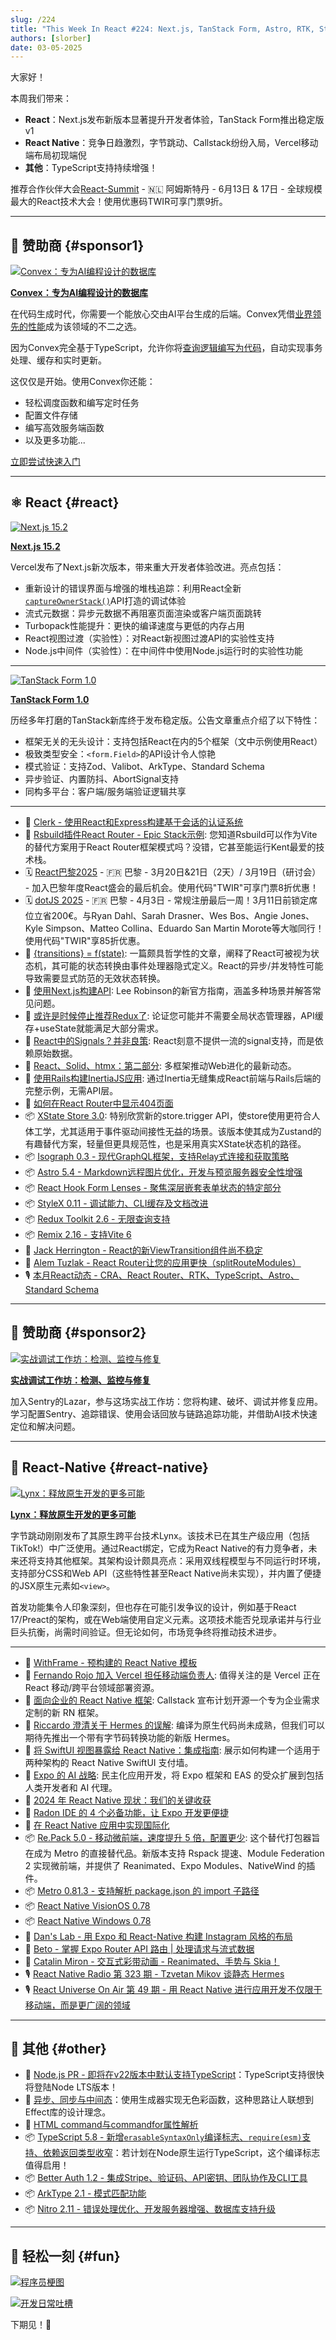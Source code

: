 ```yaml
---
slug: /224
title: "This Week In React #224: Next.js, TanStack Form, Astro, RTK, State Machine, Remix, StyleX | Lynx, Entreprise, SwiftUI, VisionOS, Windows, Hermes, Expo | Node.js, TypeScript, ArkType, Nitro, BetterAuth"
authors: [slorber]
date: 03-05-2025
---
```


大家好！

本周我们带来：

- **React**：Next.js发布新版本显著提升开发者体验，TanStack Form推出稳定版v1
- **React Native**：竞争日趋激烈，字节跳动、Callstack纷纷入局，Vercel移动端布局初现端倪
- **其他**：TypeScript支持持续增强！

推荐合作伙伴大会[React-Summit](https://reactsummit.com/?utm_source=Newsletter&utm_medium=thisweekinreact) - 🇳🇱 阿姆斯特丹 - 6月13日 & 17日 - 全球规模最大的React技术大会！使用优惠码TWIR可享门票9折。

<!-- truncate -->


<Support />

---

## 💸 赞助商 {#sponsor1}

[![Convex：专为AI编程设计的数据库](/emails/issues/224/convex.jpg)](https://convex.link/thisweekai)

**[Convex：专为AI编程设计的数据库](https://convex.link/thisweekai)**

在代码生成时代，你需要一个能放心交由AI平台生成的后端。Convex凭借[业界领先的性能](https://stack.convex.dev/introducing-fullstack-bench)成为该领域的不二之选。

因为Convex完全基于TypeScript，允许你将[查询逻辑编写为代码](https://docs.convex.dev/functions/query-functions/)，自动实现事务处理、缓存和实时更新。

这仅仅是开始。使用Convex你还能：

- 轻松调度函数和编写定时任务
- 配置文件存储
- 编写高效服务端函数
- 以及更多功能...

[立即尝试快速入门](https://docs.convex.dev/quickstarts)

---

## ⚛️ React {#react}

[![Next.js 15.2](/emails/issues/224/next.jpg)](https://nextjs.org/blog/next-15-2)

[**Next.js 15.2**](https://nextjs.org/blog/next-15-2)

Vercel发布了Next.js新次版本，带来重大开发者体验改进。亮点包括：

- 重新设计的错误界面与增强的堆栈追踪：利用React全新[`captureOwnerStack()`](https://react.dev/reference/react/captureOwnerStack)API打造的调试体验
- 流式元数据：异步元数据不再阻塞页面渲染或客户端页面跳转
- Turbopack性能提升：更快的编译速度与更低的内存占用
- React视图过渡（实验性）：对React新视图过渡API的实验性支持
- Node.js中间件（实验性）：在中间件中使用Node.js运行时的实验性功能

---

[![TanStack Form 1.0](/emails/issues/224/form.jpg)](https://tanstack.com/blog/announcing-tanstack-form-v1)

[**TanStack Form 1.0**](https://tanstack.com/blog/announcing-tanstack-form-v1)

历经多年打磨的TanStack新库终于发布稳定版。公告文章重点介绍了以下特性：

- 框架无关的无头设计：支持包括React在内的5个框架（文中示例使用React）
- 极致类型安全：`<form.Field>`的API设计令人惊艳
- 模式验证：支持Zod、Valibot、ArkType、Standard Schema
- 异步验证、内置防抖、AbortSignal支持
- 同构多平台：客户端/服务端验证逻辑共享

---

- 💸 [Clerk - 使用React和Express构建基于会话的认证系统](https://go.clerk.com/HRqsMAP)
- 👀 [Rsbuild插件React Router - Epic Stack示例](https://github.com/rspack-contrib/rsbuild-plugin-react-router/tree/main/examples/epic-stack): 您知道Rsbuild可以作为Vite的替代方案用于React Router框架模式吗？没错，它甚至能运行Kent最爱的技术栈。
- 🗓️ [React巴黎2025](https://react.paris/?utm_source=thisweekinreact) - 🇫🇷 巴黎 - 3月20日&21日（2天）/ 3月19日（研讨会） - 加入巴黎年度React盛会的最后机会。使用代码"TWIR"可享门票8折优惠！
- 🗓️ [dotJS 2025](https://www.dotjs.io/?utm_source=thisweekinreact) - 🇫🇷 巴黎 - 4月3日 - 常规注册最后一周！3月11日前锁定席位立省200€。与Ryan Dahl、Sarah Drasner、Wes Bos、Angie Jones、Kyle Simpson、Matteo Collina、Eduardo San Martin Morote等大咖同行！使用代码"TWIR"享85折优惠。
- 📜 [\{transitions} \= f(state)](https://jordaneldredge.com/blog/transitions-f-of-state/): 一篇颇具哲学性的文章，阐释了React可被视为状态机，其可能的状态转换由事件处理器隐式定义。React的异步/并发特性可能导致需要显式防范的无效状态转换。
- 📜 [使用Next.js构建API](https://nextjs.org/blog/building-apis-with-nextjs): Lee Robinson的新官方指南，涵盖多种场景并解答常见问题。
- 📜 [或许是时候停止推荐Redux了](https://www.bennett.ink/its-probably-time-to-stop-recommending-redux): 论证您可能并不需要全局状态管理器，API缓存+useState就能满足大部分需求。
- 📜 [React中的Signals？并非良策](https://www.felgus.dev/blog/signals-in-react): React刻意不提供一流的signal支持，而是依赖原始数据。
- 📜 [React、Solid、htmx：第二部分](https://bobaekang.com/blog/react-solid-htmx-part-2/): 多框架推动Web进化的最新动态。
- 📜 [使用Rails构建InertiaJS应用](https://avohq.io/blog/inertia-js-with-rails): 通过Inertia无缝集成React前端与Rails后端的完整示例，无需API层。
- 📜 [如何在React Router中显示404页面](https://sergiodxa.com/tutorials/create-show-a-404-in-react-router)
- 📦 [XState Store 3.0](https://stately.ai/blog/2025-02-26-xstate-store-v3): 特别欣赏新的store.trigger API，使store使用更符合人体工学，尤其适用于事件驱动间接性无益的场景。该版本使其成为Zustand的有趣替代方案，轻量但更具规范性，也是采用真实XState状态机的路径。
- 📦 [Isograph 0.3 - 现代GraphQL框架，支持Relay式连接和获取策略](https://isograph.dev/blog/2025/03/03/isograph-0.3.0/)
- 📦 [Astro 5.4 - Markdown远程图片优化，开发与预览服务器安全性增强](https://astro.build/blog/astro-540)
- 📦 [React Hook Form Lenses - 聚焦深层嵌套表单状态的特定部分](https://github.com/react-hook-form/lenses)
- 📦 [StyleX 0.11 - 调试能力、CLI缓存及文档改进](https://stylexjs.com/blog/v0.11.0)
- 📦 [Redux Toolkit 2.6 - 无限查询支持](https://github.com/reduxjs/redux-toolkit/releases/tag/v2.6.0)
- 📦 [Remix 2.16 - 支持Vite 6](https://github.com/remix-run/remix/blob/main/CHANGELOG.md#v2160)
- 🎥 [Jack Herrington - React的新ViewTransition组件尚不稳定](https://www.youtube.com/watch?v=xfzNXa8WYW8)
- 🎥 [Alem Tuzlak - React Router让您的应用更快（splitRouteModules）](https://www.youtube.com/watch?v=A96Xkc9GiGY)
- 🎙️ [本月React动态 - CRA、React Router、RTK、TypeScript、Astro、Standard Schema](https://creators.spotify.com/pod/show/reactiflux/episodes/TMiR-2025-02-Updated-new-project-docs-e2vj003)

<SubscribeFormEmbed placement="middle" />

---

## 💸 赞助商 {#sponsor2}

[![实战调试工作坊：检测、监控与修复](/emails/issues/224/sentry.jpg)](https://dub.sh/debugging-workshop)

**[实战调试工作坊：检测、监控与修复](https://dub.sh/debugging-workshop)**

加入Sentry的Lazar，参与这场实战工作坊：您将构建、破坏、调试并修复应用。学习配置Sentry、追踪错误、使用会话回放与链路追踪功能，并借助AI技术快速定位和解决问题。

---

## 📱 React-Native {#react-native}

[![Lynx：释放原生开发的更多可能](/emails/issues/224/lynx.jpg)](https://lynxjs.org/blog/lynx-unlock-native-for-more)

[**Lynx：释放原生开发的更多可能**](https://lynxjs.org/blog/lynx-unlock-native-for-more)

字节跳动刚刚发布了其原生跨平台技术Lynx。该技术已在其生产级应用（包括TikTok\!）中广泛使用。通过React绑定，它成为React Native的有力竞争者，未来还将支持其他框架。其架构设计颇具亮点：采用双线程模型与不同运行时环境，支持部分CSS和Web API（这些特性甚至React Native尚未实现），并内置了便捷的JSX原生元素如`<view>`。

首发功能集令人印象深刻，但也存在可能引发争议的设计，例如基于React 17/Preact的架构，或在Web端使用自定义元素。这项技术能否兑现承诺并与行业巨头抗衡，尚需时间验证。但无论如何，市场竞争终将推动技术进步。

---

- 💸 [WithFrame - 预构建的 React Native 模板](https://withfra.me/templates)
- 👀 [Fernando Rojo 加入 Vercel 担任移动端负责人](https://x.com/rauchg/status/1896943726486032783): 值得关注的是 Vercel 正在 React 移动/跨平台领域部署资源。
- 👀 [面向企业的 React Native 框架](https://enterprise-framework.callstack.com/): Callstack 宣布计划开源一个专为企业需求定制的新 RN 框架。
- 💬 [Riccardo 澄清关于 Hermes 的误解](https://github.com/facebook/react-native/pull/48531): 编译为原生代码尚未成熟，但我们可以期待先推出一个带有字节码转换功能的新版 Hermes。
- 📜 [将 SwiftUI 视图暴露给 React Native：集成指南](https://www.callstack.com/blog/exposing-swiftui-views-to-react-native-an-integration-guide): 展示如何构建一个适用于两种架构的 React Native SwiftUI 支付墙。
- 📜 [Expo 的 AI 战略](https://expo.dev/ai/strategy): 民主化应用开发，将 Expo 框架和 EAS 的受众扩展到包括人类开发者和 AI 代理。
- 📜 [2024 年 React Native 现状：我们的关键收获](https://blog.swmansion.com/wstate-of-react-native-2024-our-key-takeaways-19a7c0039d36)
- 📜 [Radon IDE 的 4 个必备功能，让 Expo 开发更便捷](https://expo.dev/blog/4-must-have-radon-ide-features-for-even-more-convenient-expo-development)
- 📜 [在 React Native 应用中实现国际化](https://addjam.com/blog/2025-02-27/implementing-internationalisation-react-native/)
- 📦 [Re.Pack 5.0 - 移动微前端，速度提升 5 倍，配置更少](https://re-pack.dev/blog/repack-5-release): 这个替代打包器旨在成为 Metro 的直接替代品。新版本支持 Rspack 提速、Module Federation 2 实现微前端，并提供了 Reanimated、Expo Modules、NativeWind 的插件。
- 📦 [Metro 0.81.3 - 支持解析 package.json 的 import 子路径](https://github.com/facebook/metro/releases/tag/v0.81.3)
- 📦 [React Native VisionOS 0.78](https://github.com/callstack/react-native-visionos/releases/tag/v0.78.0-visionos)
- 📦 [React Native Windows 0.78](https://github.com/microsoft/react-native-windows/releases/tag/react-native-windows_v0.78.0)
- 🎥 [Dan's Lab - 用 Expo 和 React-Native 构建 Instagram 风格的布局](https://www.youtube.com/watch?v=MKCUOLapII4)
- 🎥 [Beto - 掌握 Expo Router API 路由 | 处理请求与流式数据](https://www.youtube.com/watch?v=2_UzR1wdimI)
- 🎥 [Catalin Miron - 交互式彩带动画 - Reanimated、手势与 Skia！](https://www.youtube.com/watch?v=MPVUL3MhfZ0)
- 🎙️ [React Native Radio 第 323 期 - Tzvetan Mikov 谈静态 Hermes](https://infinite.red/react-native-radio/rnr-323-static-hermes-with-tzvetan-mikov)
- 🎙️ [React Universe On Air 第 49 期 - 用 React Native 进行应用开发不仅限于移动端，而是更广阔的领域](https://www.youtube.com/watch?v=G1_RMxtswsc)

---

## 🔀 其他 {#other}

- 👀 [Node.js PR - 即将在v22版本中默认支持TypeScript](https://github.com/nodejs/node/pull/57298)：TypeScript支持很快将登陆Node LTS版本！
- 📜 [异步、同步与中间态](https://antfu.me/posts/async-sync-in-between)：使用生成器实现无色彩函数，这种思路让人联想到Effect库的设计理念。
- 📜 [HTML command与commandfor属性解析](https://fullystacked.net/command-and-commandfor/)
- 📦 [TypeScript 5.8 - 新增`erasableSyntaxOnly`编译标志、`require(esm)`支持、依赖返回类型收窄](https://devblogs.microsoft.com/typescript/announcing-typescript-5-8/)：若计划在Node原生运行TypeScript，这个编译标志值得启用！
- 📦 [Better Auth 1.2 - 集成Stripe、验证码、API密钥、团队协作及CLI工具](https://www.better-auth.com/changelogs/1-2)
- 📦 [ArkType 2.1 - 模式匹配功能](https://github.com/arktypeio/arktype/releases/tag/arktype%402.1.0)
- 📦 [Nitro 2.11 - 错误处理优化、开发服务器增强、数据库支持升级](https://github.com/nitrojs/nitro/releases/tag/v2.11.0)

---

## 🤭 轻松一刻 {#fun}

[![程序员梗图](/emails/issues/224/meme.jpg)](https://x.com/devagrawal09/status/1894892406480281924)

[![开发日常吐槽](/emails/issues/224/meme2.jpg)](https://x.com/aidenybai/status/1895868884986778103)

下期见！👋